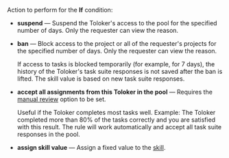 Action to perform for the **If** condition:

- **suspend** — Suspend the Toloker's access to the pool for the specified number of days. Only the requester can view the reason.

- **ban** — Block access to the project or all of the requester's projects for the specified number of days. Only the requester can view the reason.

    If access to tasks is blocked temporarily (for example, for 7 days), the history of the Toloker's task suite responses is not saved after the ban is lifted. The skill value is based on new task suite responses.

- **accept all assignments from this Toloker in the pool** — Requires the [manual review](/docs/guide/offline-accept) option to be set.

    Useful if the Toloker completes most tasks well. Example: The Toloker completed more than 80% of the tasks correctly and you are satisfied with this result. The rule will work automatically and accept all task suite responses in the pool.

- **assign skill value** — Assign a fixed value to the [skill](/docs/guide/nav).